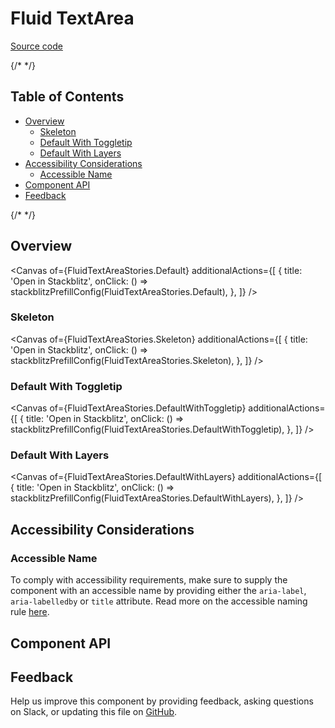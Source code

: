 
<Meta isTemplate />


# Fluid TextArea

[Source code](https://github.com/carbon-design-system/carbon/tree/main/packages/react/src/components/FluidTextArea)

{/* <!-- START doctoc generated TOC please keep comment here to allow auto update --> <!-- DON'T EDIT THIS SECTION, INSTEAD RE-RUN doctoc TO UPDATE --> */}

## Table of Contents

- [Overview](#overview)
  - [Skeleton](#skeleton)
  - [Default With Toggletip](#default-with-toggletip)
  - [Default With Layers](#default-with-layers)
- [Accessibility Considerations](#accessibility-considerations)
  - [Accessible Name](#accessible-name)
- [Component API](#component-api)
- [Feedback](#feedback)

{/* <!-- END doctoc generated TOC please keep comment here to allow auto update --> */}

## Overview

<Canvas
  of={FluidTextAreaStories.Default}
  additionalActions={[
    {
      title: 'Open in Stackblitz',
      onClick: () => stackblitzPrefillConfig(FluidTextAreaStories.Default),
    },
  ]}
/>

### Skeleton

<Canvas
  of={FluidTextAreaStories.Skeleton}
  additionalActions={[
    {
      title: 'Open in Stackblitz',
      onClick: () => stackblitzPrefillConfig(FluidTextAreaStories.Skeleton),
    },
  ]}
/>

### Default With Toggletip

<Canvas
  of={FluidTextAreaStories.DefaultWithToggletip}
  additionalActions={[
    {
      title: 'Open in Stackblitz',
      onClick: () => stackblitzPrefillConfig(FluidTextAreaStories.DefaultWithToggletip),
    },
  ]}
/>

### Default With Layers

<Canvas
  of={FluidTextAreaStories.DefaultWithLayers}
  additionalActions={[
    {
      title: 'Open in Stackblitz',
      onClick: () => stackblitzPrefillConfig(FluidTextAreaStories.DefaultWithLayers),
    },
  ]}
/>

## Accessibility Considerations

### Accessible Name

To comply with accessibility requirements, make sure to supply the component
with an accessible name by providing either the `aria-label`, `aria-labelledby`
or `title` attribute. Read more on the accessible naming rule
[here](https://able.ibm.com/rules/archives/latest/doc/en-US/aria_accessiblename_exists.html).

## Component API

<ArgTypes />

## Feedback

Help us improve this component by providing feedback, asking questions on Slack,
or updating this file on
[GitHub](https://github.com/carbon-design-system/carbon/edit/main/packages/react/src/components/FluidTextArea/FluidTextArea.mdx).

